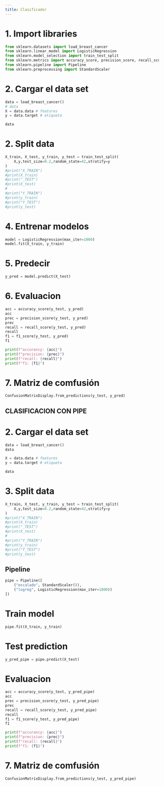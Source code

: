 ```yaml
---
title: Clasificador
---
```


# 1. Import libraries
```python
from sklearn.datasets import load_breast_cancer
from sklearn.linear_model import LogisticRegression
from sklearn.model_selection import train_test_split
from sklearn.metrics import accuracy_score, precision_score, recall_score, f1_score, ConfusionMatrixDisplay
from sklearn.pipeline import Pipeline
from sklearn.preprocessing import StandardScaler
```

# 2. Cargar el data set
```python
data = load_breast_cancer()
# data
X = data.data # features
y = data.target # etiqueta
```

```python
data
```
# 2. Split data

```python
X_train, X_test, y_train, y_test = train_test_split(
    X,y,test_size=0.2,random_state=42,stratify=y
)
#print("X_TRAIN")
#print(X_train)
#print("_TEST")
#print(X_test)
#
#print("Y_TRAIN")
#print(y_train)
#print("Y_TEST")
#print(y_test)
```

# 4. Entrenar modelos
```python
model = LogisticRegression(max_iter=1000)
model.fit(X_train, y_train) 
```

# 5. Predecir 

```python
y_pred = model.predict(X_test)
```

# 6. Evaluacion

```python
acc = accuracy_score(y_test, y_pred)
acc
prec = precision_score(y_test, y_pred)
prec
recall = recall_score(y_test, y_pred)
recall
f1 = f1_score(y_test, y_pred)
f1

print(f"accurancy: {acc}")
print(f"precision: {prec}")
print(f"recall: {recall}")
print(f"f1: {f1}")
```

# 7. Matriz de comfusión
```python
ConfusionMatrixDisplay.from_predictions(y_test, y_pred)
```



## CLASIFICACION CON PIPE
# 2. Cargar el data set
```python
data = load_breast_cancer()
data
```

```python
X = data.data # features
y = data.target # etiqueta
```
```python
data
```
# 3. Split data

```python
X_train, X_test, y_train, y_test = train_test_split(
    X,y,test_size=0.2,random_state=42,stratify=y
)
#print("X_TRAIN")
#print(X_train)
#print("_TEST")
#print(X_test)
#
#print("Y_TRAIN")
#print(y_train)
#print("Y_TEST")
#print(y_test)
```

## Pipeline

```python
pipe = Pipeline([
    ("escalado", StandardScaler()),
    ("logreg", LogisticRegression(max_iter=1000))
])
```

# Train model

```python
pipe.fit(X_train, y_train)
```

# Test prediction

```python
y_pred_pipe = pipe.predict(X_test)
```

# Evaluacion

```python
acc = accuracy_score(y_test, y_pred_pipe)
acc
prec = precision_score(y_test, y_pred_pipe)
prec
recall = recall_score(y_test, y_pred_pipe)
recall
f1 = f1_score(y_test, y_pred_pipe)
f1

print(f"accurancy: {acc}")
print(f"precision: {prec}")
print(f"recall: {recall}")
print(f"f1: {f1}")
```

# 7. Matriz de comfusión
```python
ConfusionMatrixDisplay.from_predictions(y_test, y_pred_pipe)
```

